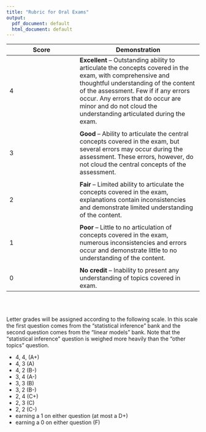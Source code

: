 ```yaml
---
title: "Rubric for Oral Exams"
output:
  pdf_document: default
  html_document: default
---
```


Score   | Demonstration
--------|--------------
4       | __Excellent__ -- Outstanding ability to articulate the concepts covered in the exam, with comprehensive and thoughtful understanding of the content of the assessment. Few if if any errors occur. Any errors that do occur are minor and do not cloud the understanding articulated during the exam.  
        |     
3       | __Good__ -- Ability to articulate the central concepts covered in the exam, but several errors may occur during the assessment. These errors, however, do not cloud the central concepts of the assessment. 
        |    
2       | __Fair__ -- Limited ability to articulate the concepts covered in the exam, explanations contain inconsistencies and demonstrate limited understanding of the content.  
        |    
1       | __Poor__ -- Little to no articulation of concepts covered in the exam, numerous inconsistencies and errors occur and demonstrate little to no understanding of the content. 
        |    
0       | __No credit__ -- Inability to present any understanding of topics covered in exam. 


</br>
</br>

Letter grades will be assigned according to the following scale. In this scale
the first question comes from the "statistical inference" bank and the second
question comes from the "linear models" bank. Note that the "statistical 
inference" question is weighed more heavily than the "other topics" question. 

- 4, 4, (A+) 
- 4, 3 (A)
- 4, 2 (B-)
- 3, 4 (A-)
- 3, 3 (B)
- 3, 2 (B-)
- 2, 4 (C+)
- 2, 3 (C)
- 2, 2 (C-)
- earning a 1 on either question (at most a D+)
- earning a 0 on either question (F)
